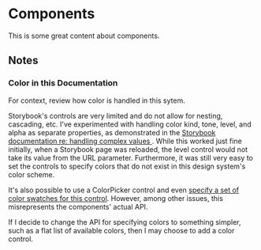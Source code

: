 
<Meta title="Introduction" />


# Components

This is some great content about components.

## Notes

### Color in this Documentation

For context, review how color is handled in this sytem.

Storybook's controls are very limited and do not allow for nesting, cascading,
etc. I've experimented with handling color kind, tone, level, and alpha as
separate properties, as demonstrated in the
[Storybook documentation re: handling complex values
](https://storybook.js.org/docs/react/essentials/controls#dealing-with-complex-values).
While this worked just fine initially, when a Storybook page was reloaded, the
level control would not take its value from the URL parameter. Furthermore, it
was still very easy to set the controls to specify colors that do not exist in
this design system's color scheme.

It's also possible to use a ColorPicker control and even [
specify a set of color swatches for this
control](https://storybook.js.org/docs/react/essentials/controls#specify-initial-preset-color-swatches).
However, among other issues, this misrepresents the components' actual API.

If I decide to change the API for specifying colors to something simpler, such
as a flat list of available colors, then I may choose to add a color control.
